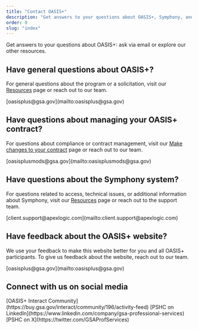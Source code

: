 ```yaml
---
title: "Contact OASIS+"
description: "Get answers to your questions about OASIS+, Symphony, and more. Reach out to us via email or explore our other resources."
order: 0
slug: "index"
---
```


Get answers to your questions about OASIS+: ask via email or explore our other resources.


## Have general questions about OASIS+?
For general questions about the program or a solicitation, visit our [Resources](/resources/) page or reach out to our team.

<IconList>
  <CheckListItem icon="mail_outline" color="text">
    [oasisplus@gsa.gov](mailto:oasisplus@gsa.gov)
  </CheckListItem>
</IconList>

## Have questions about managing your OASIS+ contract?

For questions about compliance or contract management, visit our [Make changes to your contract](/sellers-guide/make-changes-contract/) page or reach out to our team.

<IconList>
  <CheckListItem icon="mail_outline" color="text">
    [oasisplusmods@gsa.gov](mailto:oasisplusmods@gsa.gov)
  </CheckListItem>
</IconList>

## Have questions about the Symphony system?
For questions related to access, technical issues, or additional information about Symphony, visit our [Resources](/resources/) page or reach out to the support team. 

<IconList>
  <CheckListItem icon="mail_outline" color="text">
    [client.support@apexlogic.com](mailto:client.support@apexlogic.com)
  </CheckListItem>
</IconList>

## Have feedback about the OASIS+ website?
We use your feedback to make this website better for you and all OASIS+ participants. To give us feedback about the website, reach out to our team.

<IconList>
  <CheckListItem icon="mail_outline" color="text">
    [oasisplus@gsa.gov](mailto:oasisplus@gsa.gov)
  </CheckListItem>
</IconList>

## Connect with us on social media
<IconList>
  <CheckListItem icon="comment" color="text">
   [OASIS+ Interact Community](https://buy.gsa.gov/interact/community/196/activity-feed)
  </CheckListItem>
  <CheckListItem icon="linkedin" color="text">
   [PSHC on LinkedIn](https://www.linkedin.com/company/gsa-professional-services)
  </CheckListItem>
  <CheckListItem icon="twitter" color="text">
   [PSHC on X](https://twitter.com/GSAProfServices)  
  </CheckListItem>
</IconList>
